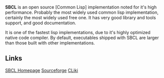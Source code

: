 '''SBCL''' is an open source [Common Lisp] implementation noted for it's high performance. Probably the most widely used common lisp implementation, certainly the most widely used free one. It has very good library and tools support, and good documentation.

It is one of the fastest lisp implementations, due to it's highly optimized native code compiler. By default, executables shipped with SBCL are larger than those built with other implementations. 

== Links ==

[http://www.sbcl.org/ SBCL Homepage]
[http://sourceforge.net/projects/sbcl/ Sourceforge]
[http://www.cliki.net/SBCL CLiki]